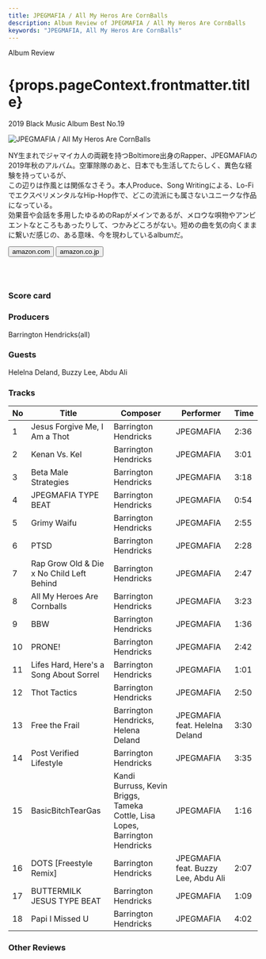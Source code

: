 ```yaml
---
title: JPEGMAFIA / All My Heros Are CornBalls
description: Album Review of JPEGMAFIA / All My Heros Are CornBalls
keywords: "JPEGMAFIA, All My Heros Are CornBalls"
---
```






<p className="largeP">Album Review</p>
<h1 className="h1--no--margin">{props.pageContext.frontmatter.title}</h1>
<p className="largeP">
  <Link to="/best50/2019/">2019 Black Music Album Best No.19</Link>
</p>

<Row  className="image-card-group">
	<Column colMd={3} colLg={4} noGutterMdLeft="">
       <ImageCard>

![JPEGMAFIA / All My Heros Are CornBalls](../../images/cd/jpegmafia1L.jpg)

</ImageCard>
	</Column>
	<Column colMd={4} colLg={8} noGutterMdLeft="">
	<p>
	NY生まれでジャマイカ人の両親を持つBoltimore出身のRapper、JPEGMAFIAの2019年秋のアルバム。空軍除隊のあと、日本でも生活してたらしく、異色な経験を持っているが、
	<br/>この辺りは作風とは関係なさそう。本人Produce、Song Writingによる、Lo-FiでエクスペリメンタルなHip-Hop作で、どこの流派にも属さないユニークな作品になっている。
	<br/>効果音や会話を多用したゆるめのRapがメインであるが、メロウな唄物やアンビエントなところもあったりして、つかみどころがない。短めの曲を気の向くままに繋いだ感じの、ある意味、今を現わしているalbumだ。
	</p>
	<div>
	  <Button className="button-right-mergin"  href="https://amzn.to/3cl5fU9" renderIcon={ArrowUpRight} size='sm' kind='primary'>
      amazon.com
    </Button>
    <Button className="button-right-mergin"  href="https://amzn.to/3chPMnT" renderIcon={ArrowUpRight} size='sm' kind='secondary'>
      amazon.co.jp
    </Button>
	</div>
	<a style="display:inline-block;overflow:hidden;background:url(https://linkmaker.itunes.apple.com/ja-jp/lockup.svg?releaseDate=2019-09-13&kind=album&bubble=apple_music&style=mono-black) no-repeat;width:180px;height:45px;" href="https://geo.music.apple.com/jp/album/all-my-heroes-are-cornballs/1478336484?mt=1&app=music&ls=1&at=11lcug"></a>
	<AdvJS2/>
	</Column>
</Row>
<Row >
	<Column colMd={4} colLg={4} noGutterMdLeft="">
<div>
  <h3>Score card</h3>
	<SliderJS1 value="1" />
  <SliderJS2 value="2" />
	<SliderJS3 value="2" />
  <SliderJS4 value="8" />
</div>
</Column>
<Column colMd={8} colLg={8} noGutterMdLeft="">
<div>
<h3>Producers</h3>
<p>
	Barrington Hendricks(all)
</p>
<h3>Guests</h3>
<p>
	Helelna Deland, Buzzy Lee, Abdu Ali
</p>
</div>
</Column>
</Row>

<h3>Tracks</h3>

| No  | Title                                     | Composer                                                                     | Performer                           | Time |
| --- | ----------------------------------------- | ---------------------------------------------------------------------------- | ----------------------------------- | ---- |
| 1   | Jesus Forgive Me, I Am a Thot             | Barrington Hendricks                                                         | JPEGMAFIA                           | 2:36 |
| 2   | Kenan Vs. Kel                             | Barrington Hendricks                                                         | JPEGMAFIA                           | 3:01 |
| 3   | Beta Male Strategies                      | Barrington Hendricks                                                         | JPEGMAFIA                           | 3:18 |
| 4   | JPEGMAFIA TYPE BEAT                       | Barrington Hendricks                                                         | JPEGMAFIA                           | 0:54 |
| 5   | Grimy Waifu                               | Barrington Hendricks                                                         | JPEGMAFIA                           | 2:55 |
| 6   | PTSD                                      | Barrington Hendricks                                                         | JPEGMAFIA                           | 2:28 |
| 7   | Rap Grow Old & Die x No Child Left Behind | Barrington Hendricks                                                         | JPEGMAFIA                           | 2:47 |
| 8   | All My Heroes Are Cornballs               | Barrington Hendricks                                                         | JPEGMAFIA                           | 3:23 |
| 9   | BBW                                       | Barrington Hendricks                                                         | JPEGMAFIA                           | 1:36 |
| 10  | PRONE!                                    | Barrington Hendricks                                                         | JPEGMAFIA                           | 2:42 |
| 11  | Lifes Hard, Here's a Song About Sorrel    | Barrington Hendricks                                                         | JPEGMAFIA                           | 1:01 |
| 12  | Thot Tactics                              | Barrington Hendricks                                                         | JPEGMAFIA                           | 2:50 |
| 13  | Free the Frail                            | Barrington Hendricks, Helena Deland                                          | JPEGMAFIA feat. Helelna Deland      | 3:30 |
| 14  | Post Verified Lifestyle                   | Barrington Hendricks                                                         | JPEGMAFIA                           | 3:35 |
| 15  | BasicBitchTearGas                         | Kandi Burruss, Kevin Briggs, Tameka Cottle, Lisa Lopes, Barrington Hendricks | JPEGMAFIA                           | 1:16 |
| 16  | DOTS [Freestyle Remix]                    | Barrington Hendricks                                                         | JPEGMAFIA feat. Buzzy Lee, Abdu Ali | 2:07 |
| 17  | BUTTERMILK JESUS TYPE BEAT                | Barrington Hendricks                                                         | JPEGMAFIA                           | 1:09 |
| 18  | Papi I Missed U                           | Barrington Hendricks                                                         | JPEGMAFIA                           | 4:02 |

<h3>Other Reviews</h3>

<Row>
  <Column colMd={3} colLg={3} noGutterMdLeft>
    <Review2_1 />
  </Column>
</Row>

<AdvJS3 />
